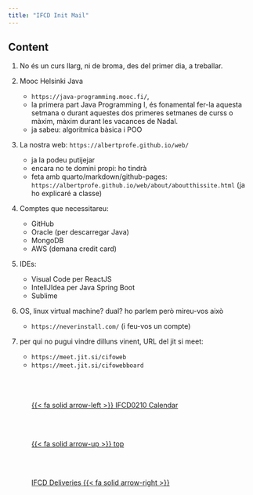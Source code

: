 ```yaml
---
title: "IFCD Init Mail"
---
```


## Content

1. No és un curs llarg, ni de broma, des del primer dia, a treballar.

2. Mooc Helsinki Java
    - `https://java-programming.mooc.fi/`, 
    - la primera part Java Programming I, és fonamental fer-la aquesta setmana o durant aquestes dos primeres setmanes de curss o màxim, màxim durant les vacances de Nadal.
    - ja sabeu: algoritmica bàsica i POO
3. La nostra web: `https://albertprofe.github.io/web/`
    - ja la podeu putijejar
    - encara no te domini propi: ho tindrà
    - feta amb quarto/markdown/github-pages: `https://albertprofe.github.io/web/about/aboutthissite.html` (ja ho explicaré a classe)
4. Comptes que necessitareu:
    - GitHub
    - Oracle (per descarregar Java)
    - MongoDB
    - AWS (demana credit card)
5. IDEs:
    - Visual Code per ReactJS
    - IntellJIdea per Java Spring Boot
    - Sublime
6. OS, linux virtual machine? dual?  ho parlem però mireu-vos això
    - `https://neverinstall.com/` (i feu-vos un compte)
7. per qui no pugui vindre dilluns vinent, URL del jit si meet:
    - `https://meet.jit.si/cifoweb`
    - `https://meet.jit.si/cifowebboard`<!--- navLinks -->
<br><br>
<div class=row>
<br>
<div class='column left previous'>
<br>
[{{< fa solid arrow-left >}} IFCD0210 Calendar](/ifcd0210/ifcd0210calendar.qmd)
<br>
</div>
<br>
<div class='column center'>
<br>
[{{< fa solid arrow-up >}} top](#top)
<br>
</div>
<br>
<div class='column right next'>
<br>
[IFCD Deliveries  {{< fa solid arrow-right >}}](/ifcd0210/ifcd0210deliveries.qmd)
<br>
</div>
<br>
</div>
